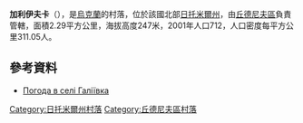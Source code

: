 {{coord|49|55|17|N|28|10|57|E|scale:30000|display=title}}

'''加利伊夫卡'''（{{lang-uk|Галіївка}}），是[[烏克蘭|烏克蘭]]的村落，位於該國北部[[日托米爾州|日托米爾州]]，由[[丘德尼夫區|丘德尼夫區]]負責管轄，面積2.29平方公里，海拔高度247米，2001年人口712，人口密度每平方公里311.05人。

==參考資料==
* [http://weather.in.ua/ua/zhitomirskaja/4842 Погода в селі Галіївка]{{Wayback|url=http://weather.in.ua/ua/zhitomirskaja/4842 |date=20111219172241 }}

{{DEFAULTSORT:Галіївка}}
[[Category:日托米爾州村落|Category:日托米爾州村落]]
[[Category:丘德尼夫區村落|Category:丘德尼夫區村落]]


{{Zhytomyr-geo-stub}}